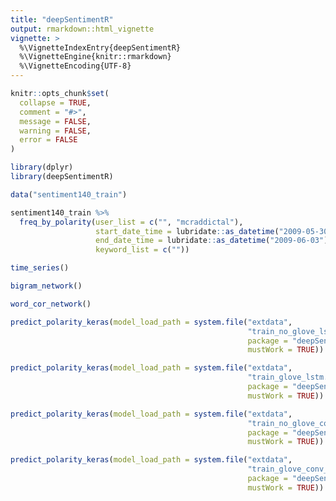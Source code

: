 ```yaml
---
title: "deepSentimentR"
output: rmarkdown::html_vignette
vignette: >
  %\VignetteIndexEntry{deepSentimentR}
  %\VignetteEngine{knitr::rmarkdown}
  %\VignetteEncoding{UTF-8}
---
```


```r
knitr::opts_chunk$set(
  collapse = TRUE,
  comment = "#>",
  message = FALSE, 
  warning = FALSE,
  error = FALSE
)
```

```r
library(dplyr)
library(deepSentimentR)

data("sentiment140_train")

sentiment140_train %>% 
  freq_by_polarity(user_list = c("", "mcraddictal"), 
                   start_date_time = lubridate::as_datetime("2009-05-30"),
                   end_date_time = lubridate::as_datetime("2009-06-03"),
                   keyword_list = c(""))
```

```r
time_series()
```

```r
bigram_network()
```

```r
word_cor_network()
```

```r
predict_polarity_keras(model_load_path = system.file("extdata",
                                                     "train_no_glove_lstm.rds",
                                                     package = "deepSentimentR",
                                                     mustWork = TRUE))
```


```r
predict_polarity_keras(model_load_path = system.file("extdata",
                                                     "train_glove_lstm.rds",
                                                     package = "deepSentimentR",
                                                     mustWork = TRUE))
```

```r
predict_polarity_keras(model_load_path = system.file("extdata",
                                                     "train_no_glove_conv_1d.rds",
                                                     package = "deepSentimentR",
                                                     mustWork = TRUE))
```

```r
predict_polarity_keras(model_load_path = system.file("extdata",
                                                     "train_glove_conv_1d.rds",
                                                     package = "deepSentimentR",
                                                     mustWork = TRUE))
```
